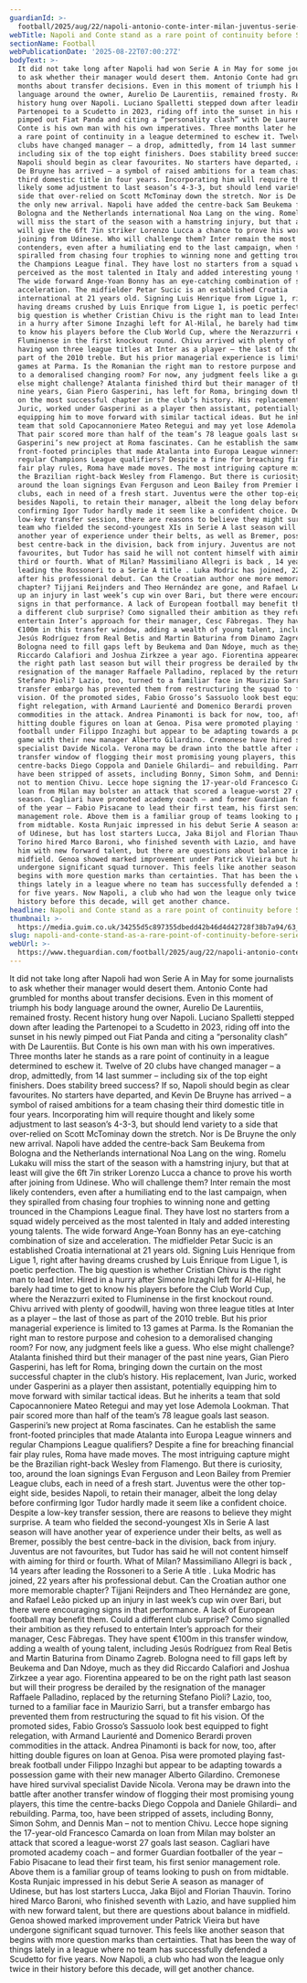 ```yaml
---
guardianId: >-
  football/2025/aug/22/napoli-antonio-conte-inter-milan-juventus-serie-a-season-preview
webTitle: Napoli and Conte stand as a rare point of continuity before Serie A restart
sectionName: Football
webPublicationDate: '2025-08-22T07:00:27Z'
bodyText: >-
  It did not take long after Napoli had won Serie A in May for some journalists
  to ask whether their manager would desert them. Antonio Conte had grumbled for
  months about transfer decisions. Even in this moment of triumph his body
  language around the owner, Aurelio De Laurentiis, remained frosty. Recent
  history hung over Napoli. Luciano Spalletti stepped down after leading the
  Partenopei to a Scudetto in 2023, riding off into the sunset in his newly
  pimped out Fiat Panda and citing a “personality clash” with De Laurentiis. But
  Conte is his own man with his own imperatives. Three months later he stands as
  a rare point of continuity in a league determined to eschew it. Twelve of 20
  clubs have changed manager – a drop, admittedly, from 14 last summer –
  including six of the top eight finishers. Does stability breed success? If so,
  Napoli should begin as clear favourites. No starters have departed, and Kevin
  De Bruyne has arrived – a symbol of raised ambitions for a team chasing their
  third domestic title in four years. Incorporating him will require thought and
  likely some adjustment to last season’s 4-3-3, but should lend variety to a
  side that over-relied on Scott McTominay down the stretch. Nor is De Bruyne
  the only new arrival. Napoli have added the centre-back Sam Beukema from
  Bologna and the Netherlands international Noa Lang on the wing. Romelu Lukaku
  will miss the start of the season with a hamstring injury, but that at least
  will give the 6ft 7in striker Lorenzo Lucca a chance to prove his worth after
  joining from Udinese. Who will challenge them? Inter remain the most likely
  contenders, even after a humiliating end to the last campaign, when they
  spiralled from chasing four trophies to winning none and getting trounced in
  the Champions League final. They have lost no starters from a squad widely
  perceived as the most talented in Italy and added interesting young talents.
  The wide forward Ange-Yoan Bonny has an eye-catching combination of size and
  acceleration. The midfielder Petar Sucic is an established Croatia
  international at 21 years old. Signing Luis Henrique from Ligue 1, right after
  having dreams crushed by Luis Enrique from Ligue 1, is poetic perfection. The
  big question is whether Cristian Chivu is the right man to lead Inter. Hired
  in a hurry after Simone Inzaghi left for Al-Hilal, he barely had time to get
  to know his players before the Club World Cup, where the Nerazzurri exited to
  Fluminense in the first knockout round. Chivu arrived with plenty of goodwill,
  having won three league titles at Inter as a player – the last of those as
  part of the 2010 treble. But his prior managerial experience is limited to 13
  games at Parma. Is the Romanian the right man to restore purpose and cohesion
  to a demoralised changing room? For now, any judgment feels like a guess. Who
  else might challenge? Atalanta finished third but their manager of the past
  nine years, Gian Piero Gasperini, has left for Roma, bringing down the curtain
  on the most successful chapter in the club’s history. His replacement, Ivan
  Juric, worked under Gasperini as a player then assistant, potentially
  equipping him to move forward with similar tactical ideas. But he inherits a
  team that sold Capocannoniere Mateo Retegui and may yet lose Ademola Lookman.
  That pair scored more than half of the team’s 78 league goals last season.
  Gasperini’s new project at Roma fascinates. Can he establish the same
  front-footed principles that made Atalanta into Europa League winners and
  regular Champions League qualifiers? Despite a fine for breaching financial
  fair play rules, Roma have made moves. The most intriguing capture might be
  the Brazilian right-back Wesley from Flamengo. But there is curiosity, too,
  around the loan signings Evan Ferguson and Leon Bailey from Premier League
  clubs, each in need of a fresh start. Juventus were the other top-eight side,
  besides Napoli, to retain their manager, albeit the long delay before
  confirming Igor Tudor hardly made it seem like a confident choice. Despite a
  low-key transfer session, there are reasons to believe they might surprise. A
  team who fielded the second-youngest XIs in Serie A last season will have
  another year of experience under their belts, as well as Bremer, possibly the
  best centre-back in the division, back from injury. Juventus are not
  favourites, but Tudor has said he will not content himself with aiming for
  third or fourth. What of Milan? Massimiliano Allegri is back , 14 years after
  leading the Rossoneri to a Serie A title . Luka Modric has joined, 22 years
  after his professional debut. Can the Croatian author one more memorable
  chapter? Tijjani Reijnders and Theo Hernández are gone, and Rafael Leão picked
  up an injury in last week’s cup win over Bari, but there were encouraging
  signs in that performance. A lack of European football may benefit them. Could
  a different club surprise? Como signalled their ambition as they refused to
  entertain Inter’s approach for their manager, Cesc Fàbregas. They have spent
  €100m in this transfer window, adding a wealth of young talent, including
  Jesús Rodríguez from Real Betis and Martin Baturina from Dinamo Zagreb.
  Bologna need to fill gaps left by Beukema and Dan Ndoye, much as they did
  Riccardo Calafiori and Joshua Zirkzee a year ago. Fiorentina appeared to be on
  the right path last season but will their progress be derailed by the
  resignation of the manager Raffaele Palladino, replaced by the returning
  Stefano Pioli? Lazio, too, turned to a familiar face in Maurizio Sarri, but a
  transfer embargo has prevented them from restructuring the squad to fit his
  vision. Of the promoted sides, Fabio Grosso’s Sassuolo look best equipped to
  fight relegation, with Armand Laurienté and Domenico Berardi proven
  commodities in the attack. Andrea Pinamonti is back for now, too, after
  hitting double figures on loan at Genoa. Pisa were promoted playing fast-break
  football under Filippo Inzaghi but appear to be adapting towards a possession
  game with their new manager Alberto Gilardino. Cremonese have hired survival
  specialist Davide Nicola. Verona may be drawn into the battle after another
  transfer window of flogging their most promising young players, this time the
  centre-backs Diego Coppola and Daniele Ghilardi– and rebuilding. Parma, too,
  have been stripped of assets, including Bonny, Simon Sohm, and Dennis Man –
  not to mention Chivu. Lecce hope signing the 17-year-old Francesco Camarda on
  loan from Milan may bolster an attack that scored a league-worst 27 goals last
  season. Cagliari have promoted academy coach – and former Guardian footballer
  of the year – Fabio Pisacane to lead their first team, his first senior
  management role. Above them is a familiar group of teams looking to push on
  from midtable. Kosta Runjaic impressed in his debut Serie A season as manager
  of Udinese, but has lost starters Lucca, Jaka Bijol and Florian Thauvin.
  Torino hired Marco Baroni, who finished seventh with Lazio, and have supplied
  him with new forward talent, but there are questions about balance in
  midfield. Genoa showed marked improvement under Patrick Vieira but have
  undergone significant squad turnover. This feels like another season that
  begins with more question marks than certainties. That has been the way of
  things lately in a league where no team has successfully defended a Scudetto
  for five years. Now Napoli, a club who had won the league only twice in their
  history before this decade, will get another chance.
headline: Napoli and Conte stand as a rare point of continuity before Serie A restart
thumbnail: >-
  https://media.guim.co.uk/34255d5c897355dbedd42b46d4d42728f38b7a94/63_74_1749_1398/500.jpg
slug: napoli-and-conte-stand-as-a-rare-point-of-continuity-before-serie-a-restart
webUrl: >-
  https://www.theguardian.com/football/2025/aug/22/napoli-antonio-conte-inter-milan-juventus-serie-a-season-preview
---
```

It did not take long after Napoli had won Serie A in May for some journalists to ask whether their manager would desert them. Antonio Conte had grumbled for months about transfer decisions. Even in this moment of triumph his body language around the owner, Aurelio De Laurentiis, remained frosty. Recent history hung over Napoli. Luciano Spalletti stepped down after leading the Partenopei to a Scudetto in 2023, riding off into the sunset in his newly pimped out Fiat Panda and citing a “personality clash” with De Laurentiis. But Conte is his own man with his own imperatives. Three months later he stands as a rare point of continuity in a league determined to eschew it. Twelve of 20 clubs have changed manager – a drop, admittedly, from 14 last summer – including six of the top eight finishers. Does stability breed success? If so, Napoli should begin as clear favourites. No starters have departed, and Kevin De Bruyne has arrived – a symbol of raised ambitions for a team chasing their third domestic title in four years. Incorporating him will require thought and likely some adjustment to last season’s 4-3-3, but should lend variety to a side that over-relied on Scott McTominay down the stretch. Nor is De Bruyne the only new arrival. Napoli have added the centre-back Sam Beukema from Bologna and the Netherlands international Noa Lang on the wing. Romelu Lukaku will miss the start of the season with a hamstring injury, but that at least will give the 6ft 7in striker Lorenzo Lucca a chance to prove his worth after joining from Udinese. Who will challenge them? Inter remain the most likely contenders, even after a humiliating end to the last campaign, when they spiralled from chasing four trophies to winning none and getting trounced in the Champions League final. They have lost no starters from a squad widely perceived as the most talented in Italy and added interesting young talents. The wide forward Ange-Yoan Bonny has an eye-catching combination of size and acceleration. The midfielder Petar Sucic is an established Croatia international at 21 years old. Signing Luis Henrique from Ligue 1, right after having dreams crushed by Luis Enrique from Ligue 1, is poetic perfection. The big question is whether Cristian Chivu is the right man to lead Inter. Hired in a hurry after Simone Inzaghi left for Al-Hilal, he barely had time to get to know his players before the Club World Cup, where the Nerazzurri exited to Fluminense in the first knockout round. Chivu arrived with plenty of goodwill, having won three league titles at Inter as a player – the last of those as part of the 2010 treble. But his prior managerial experience is limited to 13 games at Parma. Is the Romanian the right man to restore purpose and cohesion to a demoralised changing room? For now, any judgment feels like a guess. Who else might challenge? Atalanta finished third but their manager of the past nine years, Gian Piero Gasperini, has left for Roma, bringing down the curtain on the most successful chapter in the club’s history. His replacement, Ivan Juric, worked under Gasperini as a player then assistant, potentially equipping him to move forward with similar tactical ideas. But he inherits a team that sold Capocannoniere Mateo Retegui and may yet lose Ademola Lookman. That pair scored more than half of the team’s 78 league goals last season. Gasperini’s new project at Roma fascinates. Can he establish the same front-footed principles that made Atalanta into Europa League winners and regular Champions League qualifiers? Despite a fine for breaching financial fair play rules, Roma have made moves. The most intriguing capture might be the Brazilian right-back Wesley from Flamengo. But there is curiosity, too, around the loan signings Evan Ferguson and Leon Bailey from Premier League clubs, each in need of a fresh start. Juventus were the other top-eight side, besides Napoli, to retain their manager, albeit the long delay before confirming Igor Tudor hardly made it seem like a confident choice. Despite a low-key transfer session, there are reasons to believe they might surprise. A team who fielded the second-youngest XIs in Serie A last season will have another year of experience under their belts, as well as Bremer, possibly the best centre-back in the division, back from injury. Juventus are not favourites, but Tudor has said he will not content himself with aiming for third or fourth. What of Milan? Massimiliano Allegri is back , 14 years after leading the Rossoneri to a Serie A title . Luka Modric has joined, 22 years after his professional debut. Can the Croatian author one more memorable chapter? Tijjani Reijnders and Theo Hernández are gone, and Rafael Leão picked up an injury in last week’s cup win over Bari, but there were encouraging signs in that performance. A lack of European football may benefit them. Could a different club surprise? Como signalled their ambition as they refused to entertain Inter’s approach for their manager, Cesc Fàbregas. They have spent €100m in this transfer window, adding a wealth of young talent, including Jesús Rodríguez from Real Betis and Martin Baturina from Dinamo Zagreb. Bologna need to fill gaps left by Beukema and Dan Ndoye, much as they did Riccardo Calafiori and Joshua Zirkzee a year ago. Fiorentina appeared to be on the right path last season but will their progress be derailed by the resignation of the manager Raffaele Palladino, replaced by the returning Stefano Pioli? Lazio, too, turned to a familiar face in Maurizio Sarri, but a transfer embargo has prevented them from restructuring the squad to fit his vision. Of the promoted sides, Fabio Grosso’s Sassuolo look best equipped to fight relegation, with Armand Laurienté and Domenico Berardi proven commodities in the attack. Andrea Pinamonti is back for now, too, after hitting double figures on loan at Genoa. Pisa were promoted playing fast-break football under Filippo Inzaghi but appear to be adapting towards a possession game with their new manager Alberto Gilardino. Cremonese have hired survival specialist Davide Nicola. Verona may be drawn into the battle after another transfer window of flogging their most promising young players, this time the centre-backs Diego Coppola and Daniele Ghilardi– and rebuilding. Parma, too, have been stripped of assets, including Bonny, Simon Sohm, and Dennis Man – not to mention Chivu. Lecce hope signing the 17-year-old Francesco Camarda on loan from Milan may bolster an attack that scored a league-worst 27 goals last season. Cagliari have promoted academy coach – and former Guardian footballer of the year – Fabio Pisacane to lead their first team, his first senior management role. Above them is a familiar group of teams looking to push on from midtable. Kosta Runjaic impressed in his debut Serie A season as manager of Udinese, but has lost starters Lucca, Jaka Bijol and Florian Thauvin. Torino hired Marco Baroni, who finished seventh with Lazio, and have supplied him with new forward talent, but there are questions about balance in midfield. Genoa showed marked improvement under Patrick Vieira but have undergone significant squad turnover. This feels like another season that begins with more question marks than certainties. That has been the way of things lately in a league where no team has successfully defended a Scudetto for five years. Now Napoli, a club who had won the league only twice in their history before this decade, will get another chance.
